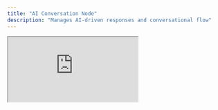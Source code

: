 ```yaml
---
title: "AI Conversation Node"
description: "Manages AI-driven responses and conversational flow"
---
```


<iframe src="https://www.tella.tv/video/cm8et8hgf00060ak069cyctsi/embed?b=1&title=1&a=1&loop=0&t=0&muted=0&wt=1" />

## Overview

The **AI Conversation Node** is the core component of a workflow in **Plura AI**. This node is responsible for handling dynamic conversations, processing user inputs, and generating responses based on configured settings. As one of the most frequently used nodes, it provides essential control over how the AI interacts within a workflow.

<img
  width="400"
  src="/images/ai-conversation-node.png"
  alt="AI Conversation Node"
/>

The **AI Conversation Node** includes all standard node functionalities outlined in the **Node Overview**, such as **Response Setup, Data Extraction, Global Node Settings, Voice Settings, and Behavior Refinement**. However, it differs in one key aspect: **Channel Settings**.

## Channel Settings

<img
  width="600"
  src="/images/channel-settings.png"
  alt="Channel Settings"
/>

This node adapts to different communication channels, allowing it to function effectively in various environments such as **SMS, Webchat, WhatsApp, Voice, RCS, Facebook, Instagram, and Omnichannel**. These settings enable the AI to tailor responses and interaction styles based on the platform, ensuring a seamless user experience.

## Core Features

- **Dynamic Response Handling** – Supports AI-generated and static responses to create structured yet natural conversations.
- **Decision Triggers** – Controls conversation flow based on user input and predefined conditions.
- **Stay Condition** – Ensures critical information is gathered before proceeding.
- **Data Extraction** – Captures and stores important user inputs for later use.
- **Voice & Behavior Settings** – Fine-tunes AI speech and interaction style.

For a deeper understanding of how this node integrates into a workflow, refer to the **Building Workflows** section.